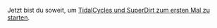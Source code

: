 Jetzt bist du soweit, um [[Start tidalcycles and superdirt for the first time| TidalCycles und SuperDirt zum ersten Mal zu starten]].